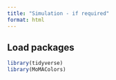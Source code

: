 ```yaml
---
title: "Simulation - if required"
format: html
---
```


## Load packages

```r
library(tidyverse)
library(MoMAColors)
```



